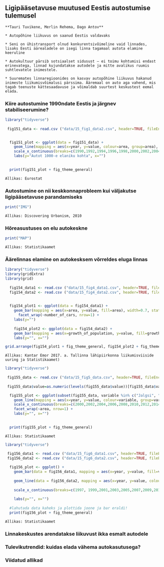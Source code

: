 ## Ligipääsetavuse muutused Eestis autostumise tulemusel {#chapter15 .chapter_section .chapter1_section}

```block
**Tauri Tuvikene, Merlin Rehema, Dago Antov**
```

```block
* Autopõhine liikuvus on saanud Eestis valdavaks

* Seni on ühistransport olnud konkurentsivõimeline vaid linnades, lisaks Eesti äärealadele on isegi linna tagamaal autota elamine keeruline

* Autokultuur pärsib sotsiaalset sidusust – ei toimu kohtumisi endast erinevatega, linnad kujundatakse autodele ja mitte avalikus ruumis suhtlevatele inimestele.

* Suuremates linnaregioonides on kasvav autopõhine liikuvus hakanud inimeste liikumisvõimalusi pärssima. Ääremaal on auto aga vahend, mis tagab teenuste kättesaadavuse ja võimaldab suurtest keskustest eemal elada.

```

### Kiire autostumine 1990ndate Eestis ja järgnev stabiliseerumine?

```r

library("tidyverse")
  
 fig151_data <- read.csv ("data/15_fig1_data2.csv", header=TRUE, fileEncoding="utf-8")
 

  fig151_plot <- ggplot(data = fig151_data) +
    geom_line(mapping = aes(x=year, y=value, colour=area, group=area), size=1.2) +
    scale_x_continuous(breaks=c(1990,1992,1994,1996,1998,2000,2002,2004,2006,2008,2010,2012,2014,2016)) +
    labs(y="Autot 1000-e elaniku kohta", x="")
  
  
  print(fig151_plot + fig_theme_general)
```

```block
Allikas: Eurostat
```

### Autostumine on nii keskkonnaprobleem kui väljakutse ligipääsetavuse parandamiseks

```r

print("IMG")
```

```block
Allikas: Discovering Urbanism, 2010
```

### Hõreasustuses on elu autokeskne

```r

print("MAP")
```

```block
Allikas: Statistikaamet
```

### Äärelinnas elamine on autokesksem võrreldes eluga linnas

```r

library("tidyverse")
library(gridExtra)
library(grid)
  
  fig154_data1 <- read.csv ("data/15_fig4_data1.csv", header=TRUE, fileEncoding="utf-8")
  fig154_data2 <- read.csv ("data/15_fig4_data2.csv", header=TRUE, fileEncoding="utf-8")
 
  
  fig154_plot1 <- ggplot(data = fig154_data1) +
    geom_bar(mapping = aes(x=area, y=value, fill=area), width=0.7, stat="identity", position = "dodge") +
      facet_wrap(~number_of_cars, nrow=1) +
    labs(y="")
  
    fig154_plot2 <- ggplot(data = fig154_data2) +
    geom_bar(mapping = aes(x=growth_of_population, y=value, fill=growth_of_population), width=0.7, stat="identity") +
    labs(y="", x="")

grid.arrange(fig154_plot1 + fig_theme_general, fig154_plot2 + fig_theme_general, ncol = 2)
```

```block
Allikas: Kantar Emor 2017. a. Tallinna lähipiirkonna liikumisviiside uuring ja Statistikaamet)
```


```r

library("tidyverse")
  
 fig155_data <- read.csv ("data/15_fig5_data.csv", header=TRUE, fileEncoding="utf-8")
 
 fig155_data$value=as.numeric(levels(fig155_data$value))[fig155_data$value]

  fig155_plot <- ggplot(subset(fig155_data, variable %in% c("Jalgsi", "Sõiduautoga", "Ühissõidukiga"))) +
    geom_line(mapping = aes(x=year, y=value, colour=variable, group=variable), size=1.2) +
    scale_x_continuous(breaks=c(2000,2002,2004,2006,2008,2010,2012,2014,2016)) +
    facet_wrap(~area, nrow=1) +
    labs(y="", x="")
  
  
  print(fig155_plot + fig_theme_general)
```

```block
Allikas: Statistikaamet
```

```r

library("tidyverse")
  
 fig156_data1 <- read.csv ("data/15_fig6_data1.csv", header=TRUE, fileEncoding="utf-8")
 fig156_data2 <- read.csv ("data/15_fig6_data2.csv", header=TRUE, fileEncoding="utf-8")

  fig156_plot <- ggplot() +
    geom_bar(data = fig156_data1, mapping = aes(x=year, y=value, fill=variable), width=0.7, stat="identity") +
    
    geom_line(data = fig156_data2, mapping = aes(x=year, y=value, colour=variable), size=1.2) +
    
    scale_x_continuous(breaks=c(1997, 1999,2001,2003,2005,2007,2009,2011,2013,2015,2017)) +
    
    labs(y="", x="")
  
  #lahutada data kaheks ja plottida joone ja bar eraldi!
  print(fig156_plot + fig_theme_general)
```

```block
Allikas: Statistikaamet
```

### Linnakeskustes arendatakse liikuvust ikka esmalt autodele

### Tulevikutrendid: kuidas elada vähema autokasutusega?

### Viidatud allikad {-.subreferences}